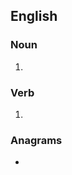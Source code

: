 ==English==

===Noun===
{{en-noun}}

# {{obsolete spelling of|demand|lang=en}}

===Verb===
{{en-verb}}

# {{obsolete spelling of|demand|lang=en}}

===Anagrams===
* {{anagrams|en|a=addemnu|maunded}}